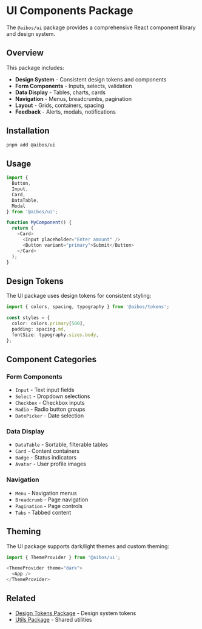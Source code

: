 # UI Components Package

The `@aibos/ui` package provides a comprehensive React component library and design system.

## Overview

This package includes:

- **Design System** - Consistent design tokens and components
- **Form Components** - Inputs, selects, validation
- **Data Display** - Tables, charts, cards
- **Navigation** - Menus, breadcrumbs, pagination
- **Layout** - Grids, containers, spacing
- **Feedback** - Alerts, modals, notifications

## Installation

```bash
pnpm add @aibos/ui
```

## Usage

```typescript
import {
  Button,
  Input,
  Card,
  DataTable,
  Modal
} from '@aibos/ui';

function MyComponent() {
  return (
    <Card>
      <Input placeholder="Enter amount" />
      <Button variant="primary">Submit</Button>
    </Card>
  );
}
```

## Design Tokens

The UI package uses design tokens for consistent styling:

```typescript
import { colors, spacing, typography } from '@aibos/tokens';

const styles = {
  color: colors.primary[500],
  padding: spacing.md,
  fontSize: typography.sizes.body,
};
```

## Component Categories

### Form Components

- `Input` - Text input fields
- `Select` - Dropdown selections
- `Checkbox` - Checkbox inputs
- `Radio` - Radio button groups
- `DatePicker` - Date selection

### Data Display

- `DataTable` - Sortable, filterable tables
- `Card` - Content containers
- `Badge` - Status indicators
- `Avatar` - User profile images

### Navigation

- `Menu` - Navigation menus
- `Breadcrumb` - Page navigation
- `Pagination` - Page controls
- `Tabs` - Tabbed content

## Theming

The UI package supports dark/light themes and custom theming:

```typescript
import { ThemeProvider } from '@aibos/ui';

<ThemeProvider theme="dark">
  <App />
</ThemeProvider>
```

## Related

- [Design Tokens Package](/packages/tokens) - Design system tokens
- [Utils Package](/packages/utils) - Shared utilities
